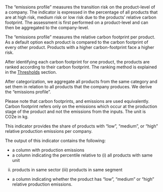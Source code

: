 The "emissions profile" measures the transition risk on the product-level of a
company. The indicator is expressed in the percentage of all products that are
at high risk, medium risk or low risk due to the products' relative carbon
footprint. The assessment is first performed on a product-level and can then be
aggregated to the company-level.

The "emissions profile" measures the relative carbon footprint per product. As a
default option each product is compared to the carbon footprint of every other
product. Products with a higher carbon-footprint face a higher risk.

After identifying each carbon footprint for one product, the products are ranked
according to their carbon footprint. The ranking method is explained in the
[Thresholds](https://2degreesinvesting.github.io/tiltIndicator/articles/tiltIndicator.html#thresholds)
section.

After categorization, we aggregate all products from the same category and set
them in relation to all products that the company produces. We derive the
"emissions profile".

Please note that carbon footprints, and emissions are used equivalently. Carbon
footprint refers only on the emissions which occur at the production stage of
the product and not the emissions from the inputs. The unit is CO2e in kg.

This indicator provides the share of products with "low", "medium", or "high"
relative production emissions per company.

The output of this indicator contains the following:

- a column with production emissions
- a column indicating the percentile relative to (i) all products with same unit
(ii) products in same sector (iii) products in same segment
- a column indicating whether the product has "low", "medium" or "high" relative
production emissions.
